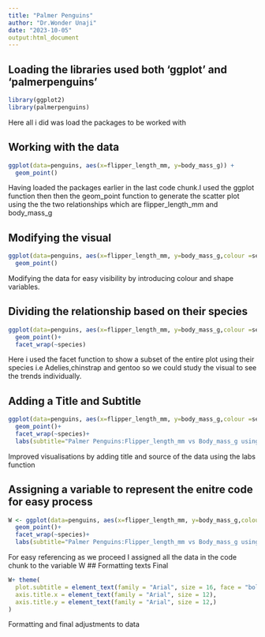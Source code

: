 ```yaml
---
title: "Palmer Penguins"
author: "Dr.Wonder Unaji"
date: "2023-10-05"
output:html_document
---
```

## Loading the libraries used both 'ggplot' and 'palmerpenguins'
```r
library(ggplot2)
library(palmerpenguins)
```
Here all i did was load the packages to be worked with

## Working with the data
```r
ggplot(data=penguins, aes(x=flipper_length_mm, y=body_mass_g)) + 
  geom_point() 
```
Having loaded the packages earlier in the last code chunk.I used the ggplot function then then the geom_point function to generate the scatter plot using the the two relationships which are flipper_length_mm and body_mass_g 

## Modifying the visual
```r
ggplot(data=penguins, aes(x=flipper_length_mm, y=body_mass_g,colour =sex,shape =species)) + 
  geom_point() 
```
Modifying the data for easy visibility by introducing colour and shape variables.

## Dividing the relationship based on their species
````r
ggplot(data=penguins, aes(x=flipper_length_mm, y=body_mass_g,colour =sex,shape =species))+
  geom_point()+
  facet_wrap(~species)
````
Here i used the facet function to show a subset of the entire plot using their species i.e Adelies,chinstrap and gentoo so we could study the visual to see the trends individually.

## Adding a Title and Subtitle 
````r
ggplot(data=penguins, aes(x=flipper_length_mm, y=body_mass_g,colour =sex,shape =species))+
  geom_point()+
  facet_wrap(~species)+
  labs(subtitle="Palmer Penguins:Flipper_length_mm vs Body_mass_g using faceting",caption = "Data collected by Dr Elon Church")
````
Improved visualisations by adding title and source of the data using the labs function

## Assigning a variable to represent the enitre code for easy process
````r
W <- ggplot(data=penguins, aes(x=flipper_length_mm, y=body_mass_g,colour =sex,shape =species))+
  geom_point()+
  facet_wrap(~species)+
  labs(subtitle="Palmer Penguins:Flipper_length_mm vs Body_mass_g using faceting",caption = "Data collected by Dr Elon Church")
````
For easy referencing as we proceed I assigned all the data in the code chunk to the variable W
## Formatting texts Final
````r
W+ theme(
  plot.subtitle = element_text(family = "Arial", size = 16, face = "bold"),
  axis.title.x = element_text(family = "Arial", size = 12),
  axis.title.y = element_text(family = "Arial", size = 12,)
)
````
Formatting and final adjustments to data


